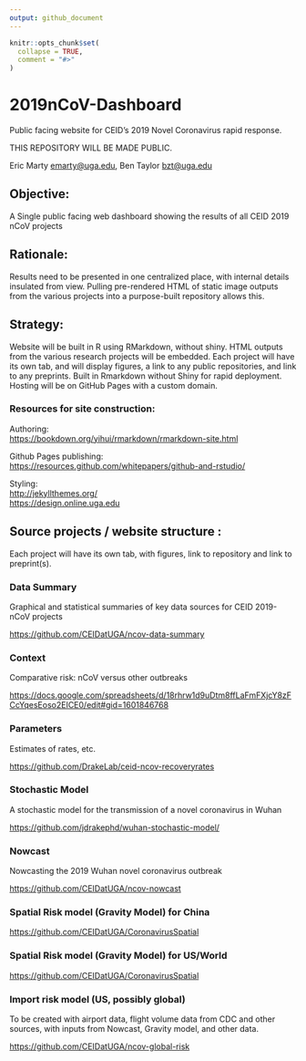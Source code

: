 ```yaml
---
output: github_document
---
```


<!-- README.md is generated from README.Rmd. Please edit that file -->

```r
knitr::opts_chunk$set(
  collapse = TRUE,
  comment = "#>"
)
```

# 2019nCoV-Dashboard

<!-- badges: start -->
<!-- badges: end -->

Public facing website for CEID's 2019 Novel Coronavirus rapid response.

THIS REPOSITORY WILL BE MADE PUBLIC. 

Eric Marty <emarty@uga.edu>, Ben Taylor <bzt@uga.edu>

## Objective:  
A Single public facing web dashboard showing the results of all CEID 2019 nCoV projects

## Rationale:  
Results need to be presented in one centralized place, with internal details insulated from view. Pulling pre-rendered HTML of static image outputs from the various projects into a purpose-built repository allows this.

## Strategy:  

Website will be built in R using RMarkdown, without shiny.  HTML outputs from the various research  projects will be embedded. Each project will have its own tab, and will display figures, a link to any public repositories, and link to any preprints.  Built in Rmarkdown without Shiny for rapid deployment. Hosting will be on GitHub Pages with a custom domain.

### Resources for site construction:

Authoring:  
<https://bookdown.org/yihui/rmarkdown/rmarkdown-site.html>

Github Pages publishing:  
<https://resources.github.com/whitepapers/github-and-rstudio/>

Styling:  
<http://jekyllthemes.org/>  
<https://design.online.uga.edu>  


## Source projects / website structure :

Each project will have its own tab, with figures, link to repository and link to preprint(s).
    
### Data Summary
Graphical and statistical summaries of key data sources for CEID 2019-nCoV projects

<https://github.com/CEIDatUGA/ncov-data-summary>

### Context
Comparative risk: nCoV versus other outbreaks

<https://docs.google.com/spreadsheets/d/18rhrw1d9uDtm8ffLaFmFXjcY8zFCcYqesEoso2EICE0/edit#gid=1601846768>

### Parameters
Estimates of rates, etc.

<https://github.com/DrakeLab/ceid-ncov-recoveryrates>

### Stochastic Model
A stochastic model for the transmission of a novel coronavirus in Wuhan

<https://github.com/jdrakephd/wuhan-stochastic-model/>

### Nowcast
Nowcasting the 2019 Wuhan novel coronavirus outbreak

<https://github.com/CEIDatUGA/ncov-nowcast>

### Spatial Risk model (Gravity Model) for China

<https://github.com/CEIDatUGA/CoronavirusSpatial>

### Spatial Risk model (Gravity Model) for US/World

<https://github.com/CEIDatUGA/CoronavirusSpatial>

### Import risk model (US, possibly global)
To be created with airport data, flight volume data from CDC and other sources, with inputs from Nowcast, Gravity model, and other data.

<https://github.com/CEIDatUGA/ncov-global-risk>




